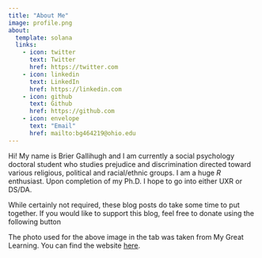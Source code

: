 ```yaml
---
title: "About Me"
image: profile.png
about:
  template: solana
  links:
    - icon: twitter
      text: Twitter
      href: https://twitter.com
    - icon: linkedin
      text: LinkedIn
      href: https://linkedin.com
    - icon: github
      text: Github
      href: https://github.com
    - icon: envelope
      text: "Email"
      href: mailto:bg464219@ohio.edu
---
```


Hi! My name is Brier Gallihugh and I am currently a social psychology doctoral student who studies prejudice and discrimination directed toward various religious, political and racial/ethnic groups. I am a huge *R* enthusiast. Upon completion of my Ph.D. I hope to go into either UXR or DS/DA. 


::: {.callout-tip}
While certainly not required, these blog posts do take some time to put together. If you would like to support this blog, feel free to donate using the following button

<script type="text/javascript" src="https://cdnjs.buymeacoffee.com/1.0.0/button.prod.min.js" data-name="bmc-button" data-slug="bgRStats" data-color="#FFDD00" data-emoji=""  data-font="Cookie" data-text="Buy me a coffee" data-outline-color="#000000" data-font-color="#000000" data-coffee-color="#ffffff" ></script>

:::

::: {.callout-note}

The photo used for the above image in the tab was taken from My Great Learning. You can find the website [here](https://www.mygreatlearning.com/blog/what-is-data-science/#what-is-data-science).

:::


